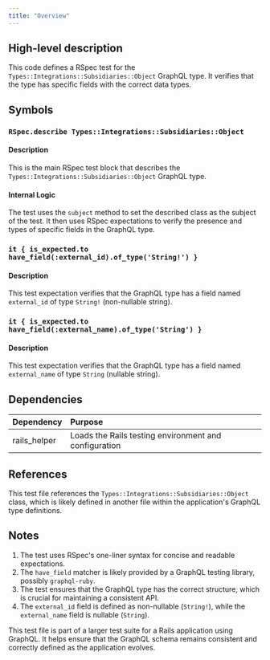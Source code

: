 ```yaml
---
title: "Overview"
---
```


## High-level description
This code defines a RSpec test for the `Types::Integrations::Subsidiaries::Object` GraphQL type. It verifies that the type has specific fields with the correct data types.

## Symbols

### `RSpec.describe Types::Integrations::Subsidiaries::Object`
#### Description
This is the main RSpec test block that describes the `Types::Integrations::Subsidiaries::Object` GraphQL type.

#### Internal Logic
The test uses the `subject` method to set the described class as the subject of the test. It then uses RSpec expectations to verify the presence and types of specific fields in the GraphQL type.

### `it { is_expected.to have_field(:external_id).of_type('String!') }`
#### Description
This test expectation verifies that the GraphQL type has a field named `external_id` of type `String!` (non-nullable string).

### `it { is_expected.to have_field(:external_name).of_type('String') }`
#### Description
This test expectation verifies that the GraphQL type has a field named `external_name` of type `String` (nullable string).

## Dependencies
| Dependency | Purpose |
|:-----------|:--------|
| rails_helper | Loads the Rails testing environment and configuration |

## References
This test file references the `Types::Integrations::Subsidiaries::Object` class, which is likely defined in another file within the application's GraphQL type definitions.

## Notes
1. The test uses RSpec's one-liner syntax for concise and readable expectations.
2. The `have_field` matcher is likely provided by a GraphQL testing library, possibly `graphql-ruby`.
3. The test ensures that the GraphQL type has the correct structure, which is crucial for maintaining a consistent API.
4. The `external_id` field is defined as non-nullable (`String!`), while the `external_name` field is nullable (`String`).

This test file is part of a larger test suite for a Rails application using GraphQL. It helps ensure that the GraphQL schema remains consistent and correctly defined as the application evolves.